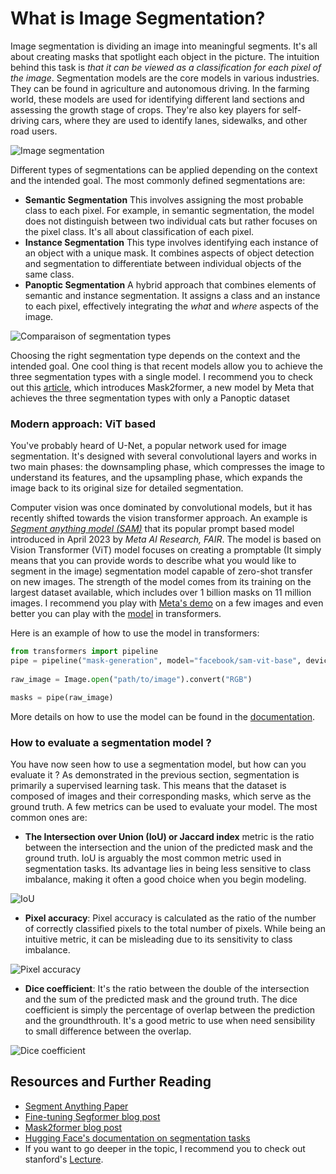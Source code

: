 # What is Image Segmentation? 

Image segmentation is dividing an image into meaningful segments. It's all about creating masks that spotlight each object in the picture. 
The intuition behind this task is *that it can be viewed as a classification for each pixel of the image*.
Segmentation models are the 
core models in various industries. They can be found in agriculture and autonomous driving. In the farming world, these models are used 
for identifying different land sections and assessing the growth stage of crops. They're also key players for self-driving cars, where 
they are used to identify lanes, sidewalks, and other road users.

![Image segmentation](https://huggingface.co/datasets/hf-vision/course-assets/blob/main/segmentation-example.png)

Different types of segmentations can be applied depending on the context and the intended goal.
The most commonly defined segmentations are:
- **Semantic Segmentation**  This involves assigning the most probable class to each pixel. For example, in semantic segmentation, 
the model does not distinguish between two individual cats but rather focuses on the pixel class. It's all about classification of 
each pixel.
- **Instance Segmentation** This type involves identifying each instance of an object with a unique mask. It combines aspects of 
object detection and segmentation to differentiate between individual objects of the same class.
- **Panoptic Segmentation** A hybrid approach that combines elements of semantic and instance segmentation. It assigns a class and 
an instance to each pixel, effectively integrating the *what* and *where* aspects of the image.

![Comparaison of segmentation types](https://huggingface.co/datasets/hf-vision/course-assets/blob/main/segmentation-types.png)

Choosing the right segmentation type depends on the context and the intended goal. One cool thing is that recent models allow you to achieve the three 
segmentation types with a single model. I recommend you to check out this [article](https://huggingface.co/blog/mask2former), which introduces Mask2former, 
a new model by Meta that achieves the three segmentation types with only a Panoptic dataset

### Modern approach: ViT based

You've probably heard of U-Net, a popular network used for image segmentation. It's designed with several convolutional layers and works 
in two main phases: the downsampling phase, which compresses the image to understand its features, and the upsampling phase, which expands 
the image back to its original size for detailed segmentation.

Computer vision was once dominated by convolutional models, but it has recently shifted towards the vision transformer approach. 
An example is *[Segment anything model (SAM)](https://arxiv.org/abs/2304.02643)* that its popular prompt based model introduced 
in April 2023 by *Meta AI Research, FAIR*. The model is based on Vision Transformer (ViT) model focuses on creating a promptable 
(It simply means that you can provide words to describe what you would like to segment in the image) segmentation model capable of 
zero-shot transfer on new images. The strength of the model comes from its training on the largest dataset available, which includes over 
1 billion masks on 11 million images. I recommend you play with [Meta's demo](https://segment-anything.com/) on a few images and even 
better you can play with the [model](https://huggingface.co/ybelkada/segment-anything) in transformers. 

Here is an example of how to use the model in transformers:
```python
from transformers import pipeline
pipe = pipeline("mask-generation", model="facebook/sam-vit-base", device=0)
 
raw_image = Image.open("path/to/image").convert("RGB")

masks = pipe(raw_image)
```

More details on how to use the model can be found in the [documentation](https://huggingface.co/docs/transformers/main/en/model_doc/sam).

### How to evaluate a segmentation model ?

You have now seen how to use a segmentation model, but how can you evaluate it ? As demonstrated in the previous section, segmentation is 
primarily a supervised learning task. This means that the dataset is composed of images and their corresponding masks, which serve as the 
ground truth. A few metrics can be used to evaluate your model. The most common ones are:

- **The Intersection over Union (IoU) or Jaccard index** metric is the ratio between the intersection and the union of the predicted mask and the ground truth. 
IoU is arguably the most common metric used in segmentation tasks. Its advantage lies in being less sensitive to class imbalance, making 
it often a good choice when you begin modeling.

![IoU](https://huggingface.co/datasets/hf-vision/course-assets/blob/main/iou.png)

- **Pixel accuracy**: Pixel accuracy is calculated as the ratio of the number of correctly classified pixels to the total number of pixels. 
While being an intuitive metric, it can be misleading due to its sensitivity to class imbalance.

![Pixel accuracy](https://huggingface.co/datasets/hf-vision/course-assets/blob/main/pixel-accuracy.png)

- **Dice coefficient**: It's the ratio between the double of the intersection and the sum of the predicted mask and the ground truth.
The dice coefficient is simply the percentage of overlap between the prediction and the groundthrouth. It's a good metric to use when 
need sensibility to small difference between the overlap.

![Dice coefficient](https://huggingface.co/datasets/hf-vision/course-assets/blob/main/dice-coefficient.png)

## Resources and Further Reading

- [Segment Anything Paper](https://arxiv.org/abs/2304.02643)
- [Fine-tuning Segformer blog post](https://huggingface.co/blog/fine-tune-segformer)
- [Mask2former blog post](https://huggingface.co/blog/mask2former)
- [Hugging Face's documentation on segmentation tasks](https://huggingface.co/docs/transformers/main/tasks/semantic_segmentation)
- If you want to go deeper in the topic, I recommend you to check out stanford's [Lecture](https://www.youtube.com/watch?v=nDPWywWRIRo).